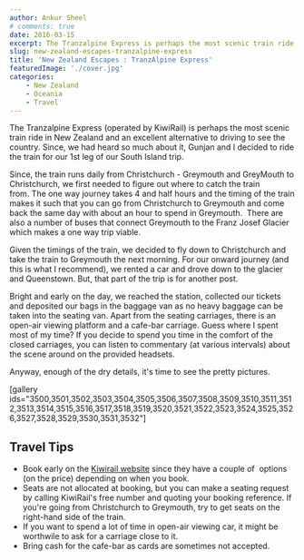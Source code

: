 ```yaml
---
author: Ankur Sheel
# comments: true
date: 2016-03-15
excerpt: The Tranzalpine Express is perhaps the most scenic train ride in New Zealand and an excellent alternative to driving to see the country.
slug: new-zealand-escapes-tranzalpine-express
title: 'New Zealand Escapes : TranzAlpine Express'
featuredImage: './cover.jpg'
categories:
    - New Zealand
    - Oceania
    - Travel
---
```


The Tranzalpine Express (operated by KiwiRail) is perhaps the most scenic train ride in New Zealand and an excellent alternative to driving to see the country. Since, we had heard so much about it, Gunjan and I decided to ride the train for our 1st leg of our South Island trip.

Since, the train runs daily from Christchurch - Greymouth and GreyMouth to Christchurch, we first needed to figure out where to catch the train from. The one way journey takes 4 and half hours and the timing of the train makes it such that you can go from Christchurch to Greymouth and come back the same day with about an hour to spend in Greymouth.  There are also a number of buses that connect Greymouth to the Franz Josef Glacier which makes a one way trip viable.

Given the timings of the train, we decided to fly down to Christchurch and take the train to Greymouth the next morning. For our onward journey (and this is what I recommend), we rented a car and drove down to the glacier and Queenstown. But, that part of the trip is for another post.

Bright and early on the day, we reached the station, collected our tickets and deposited our bags in the baggage van as no heavy baggage can be taken into the seating van. Apart from the seating carriages, there is an open-air viewing platform and a cafe-bar carriage. Guess where I spent most of my time? If you decide to spend you time in the comfort of the closed carriages, you can listen to commentary (at various intervals) about the scene around on the provided headsets.

Anyway, enough of the dry details, it's time to see the pretty pictures.

[gallery ids="3500,3501,3502,3503,3504,3505,3506,3507,3508,3509,3510,3511,3512,3513,3514,3515,3516,3517,3518,3519,3520,3521,3522,3523,3524,3525,3526,3527,3528,3529,3530,3531,3532"]

## Travel Tips

-   Book early on the [Kiwirail website](http://www.kiwirailscenic.co.nz/) since they have a couple of  options (on the price) depending on when you book.
-   Seats are not allocated at booking, but you can make a seating request by calling KiwiRail's free number and quoting your booking reference. If you're going from Christchurch to Greymouth, try to get seats on the right-hand side of the train.
-   If you want to spend a lot of time in open-air viewing car, it might be worthwile to ask for a carriage close to it.
-   Bring cash for the cafe-bar as cards are sometimes not accepted.
